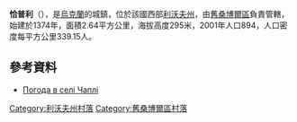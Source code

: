 {{coord|49|31|23|N|23|1|41|E|scale:100000|display=title}}

'''恰普利'''（{{lang-uk|Чаплі}}），是[[烏克蘭|烏克蘭]]的城鎮，位於該國西部[[利沃夫州|利沃夫州]]，由[[舊桑博爾區|舊桑博爾區]]負責管轄，始建於1374年，面積2.64平方公里，海拔高度295米，2001年人口894，人口密度每平方公里339.15人。

==參考資料==
* [http://weather.in.ua/ua/l'vovskaja/27833 Погода в селі Чаплі] {{Wayback|url=http://weather.in.ua/ua/l'vovskaja/27833 |date=20111221095224 }}

[[Category:利沃夫州村落|Category:利沃夫州村落]]
[[Category:舊桑博爾區村落|Category:舊桑博爾區村落]]


{{Lviv-geo-stub}}